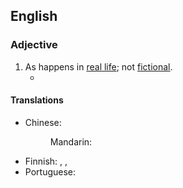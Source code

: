 {{also|real life}}

==English==

===Adjective===
{{en-adj}}

# As happens in [[real life]]; not [[fictional]].
#* {{quote-journal|lang=en|date=2013-06-29|volume=407|issue=8842|page=55|magazine={{w|The Economist}}
|title=[http://www.economist.com/news/international/21580191-edward-snowdens-odyssey-leaves-america-nonplussed-and-its-allies-dismayed-russia-china Travels and travails]
|passage=Even without hovering drones, a lurking assassin, a thumping score and a denouement, the '''real-life''' story of Edward Snowden, a rogue spy on the run, could be straight out of the cinema. But, as with Hollywood, the subplots and exotic locations may distract from the real message: America’s discomfort and its foes’ glee.}}

====Translations====
{{trans-top|not fictional}}
* Chinese:
*: Mandarin: {{t-needed|cmn}}
{{trans-mid}}
* Finnish: {{t+|fi|todellinen}}, {{t+|fi|tosi|alt=tosi-}}, {{t|fi|tosielämän}} {{q|genitive of a noun}}
* Portuguese: {{t-needed|pt}}
{{trans-bottom}}